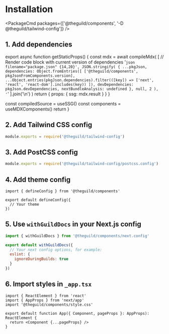 
# Installation

<PackageCmd packages={['@theguild/components', '-D @theguild/tailwind-config']} />

## 1. Add dependencies

export async function getStaticProps() {
  const mdx = await compileMdx(
    [
      // Render code block with current version of dependencies
      '```json filename="package.json" {14,20}',
      JSON.stringify(
        {
          ...pkgJson,
          dependencies: Object.fromEntries([
            ['@theguild/components', pkgJsonFromComponents.version],
            ...Object.entries(pkgJson.dependencies).filter(([key]) => ['next', 'react', 'react-dom'].includes(key))
          ]),
          devDependencies: pkgJson.devDependencies,
          nextBundleAnalysis: undefined
        },
        null,
        2
      ),
      '```'
    ].join('\n')
  )
  return {
    props: {
      ssg: mdx.result
    }
  }
}

  const compiledSource = useSSG()
  const components = useMDXComponents()
  return <MDXRemote compiledSource={compiledSource} components={components} />
}

<Dependencies />

## 2. Add Tailwind CSS config

```js filename="tailwind.config.cjs"
module.exports = require('@theguild/tailwind-config')
```

## 3. Add PostCSS config

```js filename="postcss.config.cjs"
module.exports = require('@theguild/tailwind-config/postcss.config')
```

## 4. Add theme config

```tsx filename="theme.config.tsx"
import { defineConfig } from '@theguild/components'

export default defineConfig({
  // Your theme
})
```

## 5. Use `withGuildDocs` in your Next.js config

```js filename="next.config.mjs" /withGuildDocs/
import { withGuildDocs } from '@theguild/components/next.config'

export default withGuildDocs({
  // Your next config options, for example:
  eslint: {
    ignoreDuringBuilds: true
  }
})
```

## 6. Import styles in `_app.tsx`

```tsx filename="src/pages/_app.tsx" {3}
import { ReactElement } from 'react'
import { AppProps } from 'next/app'
import '@theguild/components/style.css'

export default function App({ Component, pageProps }: AppProps): ReactElement {
  return <Component {...pageProps} />
}
```
